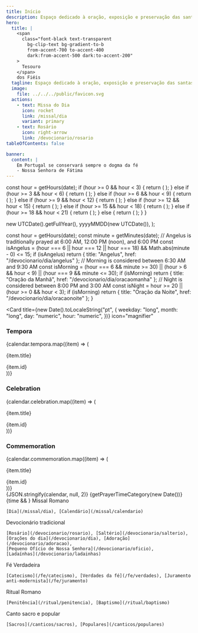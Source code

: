 ```yaml
---
title: Início
description: Espaço dedicado à oração, exposição e preservação das santas tradições da Igreja.
hero:
  title: |
    <span
      class="font-black text-transparent
        bg-clip-text bg-gradient-to-b
        from-accent-700 to-accent-400
        dark:from-accent-500 dark:to-accent-200"
    >
      Tesouro
    </span>
    dos Fiéis
  tagline: Espaço dedicado à oração, exposição e preservação das santas tradições da Igreja.
  image:
    file: ../../../public/favicon.svg
  actions:
    - text: Missa do Dia
      icon: rocket
      link: /missal/dia
      variant: primary
    - text: Rosário
      icon: right-arrow
      link: /devocionario/rosario
tableOfContents: false

banner:
  content: |
    Em Portugal se conservará sempre o dogma da fé
    - Nossa Senhora de Fátima
---
```





  const hour = getHours(date);
  if (hour >= 0 && hour < 3) {
    return (
      <LinkCard
        title="Pequeno Ofício de Nossa Senhora"
        description="Matina"
        href="/devocionario/oficio/matinas"
      />
    );
  } else if (hour >= 3 && hour < 6) {
    return (
      <LinkCard
        title="Pequeno Ofício de Nossa Senhora"
        description="Lauds"
        href="/devocionario/oficio/lauds"
      />
    );
  } else if (hour >= 6 && hour < 9) {
    return (
      <LinkCard
        title="Pequeno Ofício de Nossa Senhora"
        description="Prima"
        href="/devocionario/oficio/prima"
      />
    );
  } else if (hour >= 9 && hour < 12) {
    return (
      <LinkCard
        title="Pequeno Ofício de Nossa Senhora"
        description="Terça"
        href="/devocionario/oficio/terca"
      />
    );
  } else if (hour >= 12 && hour < 15) {
    return (
      <LinkCard
        title="Pequeno Ofício de Nossa Senhora"
        description="Sexta"
        href="/devocionario/oficio/sexta"
      />
    );
  } else if (hour >= 15 && hour < 18) {
    return (
      <LinkCard
        title="Pequeno Ofício de Nossa Senhora"
        description="Noa"
        href="/devocionario/oficio/noa"
      />
    );
  } else if (hour >= 18 && hour < 21) {
    return (
      <LinkCard
        title="Horas"
        description="Vésperas"
        href="/devocionario/oficio/vesperas"
      />
    );
  } else {
    return (
      <LinkCard
        title="Horas"
        description="Completas"
        href="/devocionario/oficio/completas"
      />
    );
  }
}

  new UTCDate().getFullYear(),
  yyyyMMDD(new UTCDate()),
);

  const hour = getHours(date);
  const minute = getMinutes(date);
  // Angelus is traditionally prayed at 6:00 AM, 12:00 PM (noon), and 6:00 PM
  const isAngelus =
    (hour === 6 || hour === 12 || hour === 18) && Math.abs(minute - 0) <= 15;
  if (isAngelus) return { title: "Angelus", href: "/devocionario/dia/angelus" };
  // Morning is considered between 6:30 AM and 9:30 AM
  const isMorning =
    (hour === 6 && minute >= 30) ||
    (hour > 6 && hour < 9) ||
    (hour === 9 && minute <= 30);
  if (isMorning)
    return { title: "Oração da Manhã", href: "/devocionario/dia/oracaomanha" };
  // Night is considered between 8:00 PM and 3:00 AM
  const isNight = hour >= 20 || (hour >= 0 && hour < 3);
  if (isMorning)
    return { title: "Oração da Noite", href: "/devocionario/dia/oracaonoite" };
}


<Card
  title={new Date().toLocaleString("pt", {
    weekday: "long",
    month: "long",
    day: "numeric",
    hour: "numeric",
  })}
  icon="magnifier"
>
  <Card>
    <div>
      <h3>Tempora</h3>
      {calendar.tempora.map((item) => (
        <div key={item.id}>
          <p>{item.title}</p>
          <caption>{item.id}</caption>
        </div>
      ))}
      <h3>Celebration</h3>
      {calendar.celebration.map((item) => (
        <div key={item.id}>
          <p>{item.title}</p>
          <caption>{item.id}</caption>
        </div>
      ))}
      <h3>Commemoration</h3>
      {calendar.commemoration.map((item) => (
        <div key={item.id}>
          <p>{item.title}</p>
          <caption>{item.id}</caption>
        </div>
      ))}
    </div>
    {JSON.stringify(calendar, null, 2)}
  </Card>
  {getPrayerTimeCategory(new Date())}
  {time && <LinkCard title={time?.title} href={time?.href} />}
</Card>

<CardGrid stagger>
  <Card title="Missal" icon="star">
    Missal Romano

    [Dia](/missal/dia), [Calendário](/missal/calendario)

  </Card>
  <Card title="Devocionário" icon="star">
    Devocionário tradicional

    [Rosário](/devocionario/rosario), [Saltério](/devocionario/salterio),
    [Orações do dia](/devocionario/dia), [Adoração](/devocionario/adoracao),
    [Pequeno Ofício de Nossa Senhora](/devocionario/oficio),
    [Ladaínhas](/devocionario/ladainhas)

  </Card>
  <Card title="Fé" icon="star">
    Fé Verdadeira

    [Catecismo](/fe/catecismo), [Verdades da fé](/fe/verdades), [Juramento
    anti-modernista](/fe/juramento)

  </Card>
  <Card title="Ritual" icon="star">
    Ritual Romano

    [Penitência](/ritual/penitencia), [Baptismo](/ritual/baptismo)

  </Card>
  <Card title="Cânticos" icon="star">
    Canto sacro e popular

    [Sacros](/canticos/sacros), [Populares](/canticos/populares)

  </Card>
</CardGrid>
